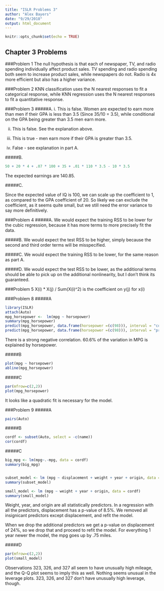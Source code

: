 ```yaml
---
title: "ISLR Problems 3"
author: "Alex Bayers"
date: "9/29/2018"
output: html_document
---
```


```r
knitr::opts_chunk$set(echo = TRUE)
```

## Chapter 3 Problems

###Problem 1
The null hypothesis is that each of newspaper, TV, and radio spending individually affect product sales.  TV spending and radio spending both seem to increase product sales, while newspapers do not.   Radio is 4x more efficient but also has a higher variance.
    
    
###Problem 2
KNN classification uses the N nearest responses to fit a categorical response, while KNN regression uses the N nearest responses to fit a quantitative response.


###Problem 3
#####A.
i. This is false.  Women are expected to earn more than men if their GPA is less than 3.5 (Since 35/10 = 3.5), while conditional on the GPA being greater than 3.5 men earn more.

ii. This is false.  See the explanation above.

iii. This is true - men earn more if their GPA is greater than 3.5.

iv. False - see explanation in part A.

#####B.
```r
50 + 20 * 4 + .07 * 100 + 35 + .01 * 110 * 3.5 - 10 * 3.5
```

The expected earnings are 140.85.

#####C.

Since the expected value of IQ is 100, we can scale up the coefficient to 1, as compared to the GPA coefficient of 20.  So likely we can exclude the coefficient, as it seems quite small, but we still need the error variance to say more definitively.

###Problem 4
#####A.
We would expect the training RSS to be lower for the cubic regression, because it has more terms to more precisely fit the data.  

#####B.
We would expect the test RSS to be higher, simply because the second and third order terms will be misspecified.

#####C.
We would expect the training RSS to be lower, for the same reason as part A.

#####D.
We would expect the test RSS to be lower, as the additional terms should be able to pick up on the additional nonlinearity, but I don't think its guaranteed.

###Problem 5
X(i) * X(j) / Sum(X(i)^2) is the coefficient on y(j) for x(i)

###Problem 8
#####A
```r
library(ISLR)
attach(Auto)
mpg_horsepower <-  lm(mpg ~ horsepower)
summary(mpg_horsepower)
predict(mpg_horsepower, data.frame(horsepower =(c(98))), interval = "confidence")
predict(mpg_horsepower, data.frame(horsepower =(c(98))), interval = "prediction")
```

There is a strong negative correlation.  60.6% of the variation in MPG is explained by horsepower.

#####B
```r
plot(mpg ~ horsepower)
abline(mpg_horsepower)
```

#####C
```r
par(mfrow=c(2,2))
plot(mpg_horsepower)
```

It looks like a quadratic fit is necessary for the model.

###Problem 9
#####A
```r
pairs(Auto)
```

#####B
```r
cordf <- subset(Auto, select = -c(name))
cor(cordf)
```

#####C
```r
big_mpg <- lm(mpg~.-mpg, data = cordf)
summary(big_mpg)


subset_model <- lm (mpg ~ displacement + weight + year + origin, data = cordf)
summary(subset_model)

small_model <- lm (mpg ~ weight + year + origin, data = cordf)
summary(small_model)
```

Weight, year, and origin are all statistically predictors.  In a regression with all the predictors, displacement has a p-value of 8.5%.  We removed all insignicant predictors except displacement, and refit the model.

When we drop the additional predictors we get a p-value on displacement of 24%, so we drop that and proceed to refit the model.
For everything 1 year newer the model, the mpg goes up by .75 miles.

#####D
```r
par(mfrow=c(2,2))
plot(small_model)
```

Observations 323, 326, and 327 all seem to have unusually high mileage, and the Q-Q plot seems to imply this as well.  Nothing seems unusual in the leverage plots.  323, 326, and 327 don't have unusually high leverage, though.